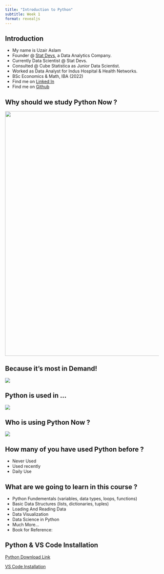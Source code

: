 ```yaml
---
title: "Introduction to Python"
subtitle: Week 1
format: revealjs
---
```


## Introduction

- My name is Uzair Aslam
- Founder @ [Stat Devs](https://statdevs.com/), a Data Analytics Company.
- Currently Data Scientist @ Stat Devs.
- Consulted @ Cube Statistica as Junior Data Scientist.
- Worked as Data Analyst for Indus Hospital & Health Networks.
- BSc Economics & Math, IBA (2022)
- Find me on [Linked In](https://www.linkedin.com/in/uzairdatascientist/) 
- Find me on [Github](https://github.com/muzairaslam)


## Why should we study Python Now ?

![](why-python.jpg){width=800}


## Because it's most in Demand!

![](python-popular.jpg)


## Python is used in ...
![](python-apps.png)


## Who is using Python Now ?

![](companies-using-python.jpeg)

## How many of you have used Python before ?

- Never Used 
- Used recently
- Daily Use

## What are we going to learn in this course ?

- Python Fundementals (variables, data types, loops, functions)
- Basic Data Structures (lists, dictionaries, tuples)
- Loading And Reading Data 
- Data Visualization
- Data Science in Python
- Much More...
- Book for Reference: 

## Python & VS Code Installation

[Python Download Link](https://www.python.org/downloads/)

[VS Code Installation](https://code.visualstudio.com/download)


